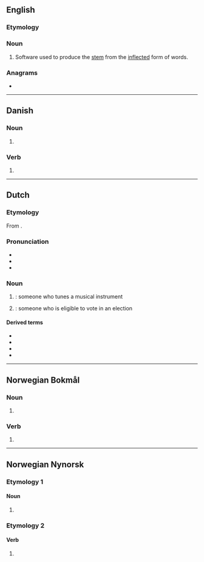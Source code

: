 ==English==
{{wikipedia|stemming}}

===Etymology===
{{suffix|en|stem|er}}

===Noun===
{{en-noun}}
# {{lb|en|computing|linguistics}} Software used to produce the [[stem]] from the [[inflected]] form of words.

===Anagrams===
* {{anagrams|en|a=eemmrst|Emmerts}}

----

==Danish==

===Noun===
{{head|da|noun form|g=c}}

# {{indefinite plural of|da|stemme}}

===Verb===
{{head|da|verb form}}

# {{present tense of|da|stemme}}

----

==Dutch==

===Etymology===
From {{af|nl|stemmen|-er|id2=agent noun}}.

===Pronunciation===
* {{audio|nl|Nl-stemmer.ogg|Audio}}
* {{hyphenation|nl|stem|mer}}
* {{rhymes|nl|ɛmər|s=2}}

===Noun===
{{nl-noun|m|-s|stemmertje}}

# {{l|en|tuner}}: someone who tunes a musical instrument
# {{l|en|voter}}: someone who is eligible to vote in an election

====Derived terms====
* {{l|nl|fijnstemmer}}
* {{l|nl|ja-stemmer}}
* {{l|nl|nee-stemmer}}
* {{l|nl|pianostemmer}}

----

==Norwegian Bokmål==

===Noun===
{{head|nb|noun form|g=m}}

# {{inflection of|nb|stemme||indefinite|p}}

===Verb===
{{head|nb|verb form}}

# {{present tense of|nb|stemme}}

----

==Norwegian Nynorsk==

===Etymology 1===

====Noun====
{{head|nn|noun form|g=f}}

# {{inflection of|nn|stemme||indefinite|p}}

===Etymology 2===

====Verb====
{{head|nn|verb form}}

# {{inflection of|nn|stemme||pres}}